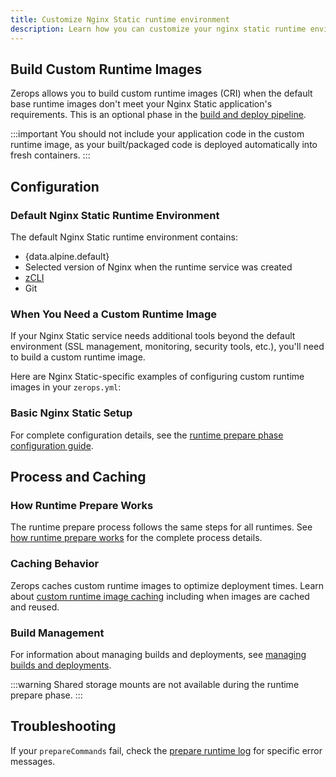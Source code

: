 ```yaml
---
title: Customize Nginx Static runtime environment
description: Learn how you can customize your nginx static runtime environment on Zerops.
---
```



## Build Custom Runtime Images

Zerops allows you to build custom runtime images (CRI) when the default base runtime images don't meet your Nginx Static application's requirements. This is an optional phase in the [build and deploy pipeline](/features/pipeline#runtime-prepare-phase-optional).

:::important
You should not include your application code in the custom runtime image, as your built/packaged code is deployed automatically into fresh containers.
:::

## Configuration

### Default Nginx Static Runtime Environment

The default Nginx Static runtime environment contains:

- <span>{data.alpine.default}</span>
- Selected version of Nginx when the runtime service was created
- [zCLI](/references/cli)
- Git

### When You Need a Custom Runtime Image

If your Nginx Static service needs additional tools beyond the default environment (SSL management, monitoring, security tools, etc.), you'll need to build a custom runtime image.

Here are Nginx Static-specific examples of configuring custom runtime images in your `zerops.yml`:

### Basic Nginx Static Setup

<SetVar name="serviceVersion" value={data.nginx.base.runtime[0][0]} />
<SetVar name="basicSetupCode" value={`run:
  base: {{serviceVersion}}
  prepareCommands:
    - sudo apk add some-package`} />
    <SetVar name="codeLanguage" value="yaml" />
<VarCodeBlock codeVar="basicSetupCode" languageVar="codeLanguage" />

For complete configuration details, see the [runtime prepare phase configuration guide](/features/pipeline#configuration).

## Process and Caching

### How Runtime Prepare Works
The runtime prepare process follows the same steps for all runtimes. See [how runtime prepare works](/features/pipeline#how-it-works) for the complete process details.

### Caching Behavior
Zerops caches custom runtime images to optimize deployment times. Learn about [custom runtime image caching](/features/pipeline#custom-runtime-image-caching) including when images are cached and reused.

### Build Management
For information about managing builds and deployments, see [managing builds and deployments](/features/pipeline#manage-builds-and-deployments).

:::warning
Shared storage mounts are not available during the runtime prepare phase.
:::

## Troubleshooting

If your `prepareCommands` fail, check the [prepare runtime log](/nginx/how-to/logs#prepare-runtime-log) for specific error messages.